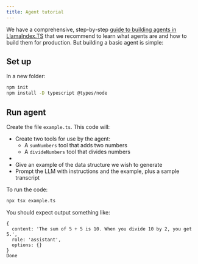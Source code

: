 ```yaml
---
title: Agent tutorial
---
```



We have a comprehensive, step-by-step [guide to building agents in LlamaIndex.TS](../../guides/agents/setup) that we recommend to learn what agents are and how to build them for production. But building a basic agent is simple:

## Set up

In a new folder:

```bash npm2yarn
npm init
npm install -D typescript @types/node
```

## Run agent

Create the file `example.ts`. This code will:

- Create two tools for use by the agent:
  - A `sumNumbers` tool that adds two numbers
  - A `divideNumbers` tool that divides numbers
-
- Give an example of the data structure we wish to generate
- Prompt the LLM with instructions and the example, plus a sample transcript

<DynamicCodeBlock lang="ts" code={CodeSource} />

To run the code:

```bash
npx tsx example.ts
```

You should expect output something like:

```
{
  content: 'The sum of 5 + 5 is 10. When you divide 10 by 2, you get 5.',
  role: 'assistant',
  options: {}
}
Done
```
